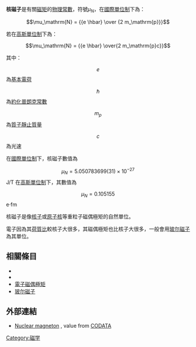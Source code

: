 '''核磁子'''是有關[[磁矩|磁矩]]的[[物理常數|物理常數]]，符號<math>\mu_N</math>，在[[國際單位制|國際單位制]]下為：

:<math>\mu_\mathrm{N} = {{e \hbar} \over {2 m_\mathrm{p}}}</math>

若在[[高斯單位制|高斯單位制]]下為：

:<math>\mu_\mathrm{N} = {{e \hbar} \over{2 m_\mathrm{p}c}}</math>

其中：
:<math>e</math>為[[基本電荷|基本電荷]]
:<math>\hbar</math>為[[約化普朗克常數|約化普朗克常數]]
:<math>m_p</math>為[[質子|質子]][[靜止質量|靜止質量]]
:<math>c</math>為光速

在[[國際單位制|國際單位制]]下，核磁子數值為
:<math>\mu_N=5.050783699(31)\times 10^{-27}</math>J/T
在[[高斯單位制|高斯單位制]]下，其數值為
:<math>\mu_N=0.105155</math>e·fm

核磁子是像[[核子|核子]]或[[原子核|原子核]]等重粒子磁偶極矩的自然單位。

電子因為其[[荷質比|荷質比]]較核子大很多，其磁偶極矩也比核子大很多，一般會用[[玻尔磁子|玻尔磁子]]為其單位。

==相關條目==
*{{link-en|質子磁偶極矩|Proton magnetic moment}}
*{{link-en|中子磁偶極矩|Neutron magnetic moment}}
*[[電子磁偶極矩|電子磁偶極矩]]
*[[玻尔磁子|玻尔磁子]]

==外部連結==
*[http://physics.nist.gov/cgi-bin/cuu/Value?mun|search_for=nuclear+magneton Nuclear magneton] {{Wayback|url=http://physics.nist.gov/cgi-bin/cuu/Value?mun%7Csearch_for=nuclear+magneton |date=20160304111439 }}, value from [[CODATA|CODATA]]

{{物理小作品}}
[[Category:磁学|Category:磁学]]